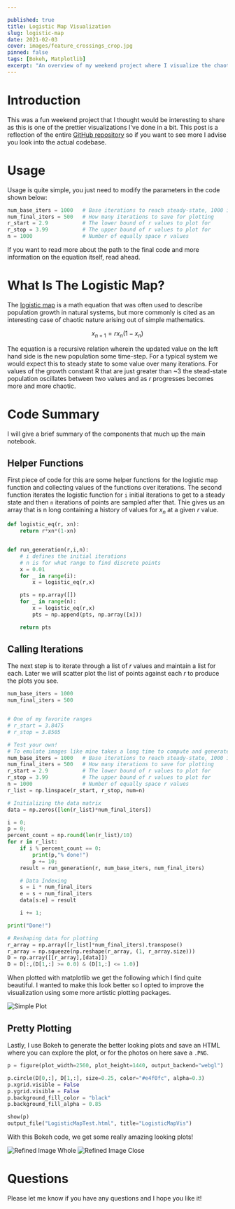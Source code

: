 ```yaml
---

published: true
title: Logistic Map Visualization
slug: logistic-map
date: 2021-02-03
cover: images/feature_crossings_crop.jpg
pinned: false
tags: [Bokeh, Matplotlib]
excerpt: "An overview of my weekend project where I visualize the chaotic logistic map function."
---
```


# Introduction

This was a fun weekend project that I thought would be interesting to share as this is one of the prettier visualizations I've done in a bit. This post is a reflection of the entire [GitHub repository](https://github.com/patricksyoussef/LogisticMapVisualization/) so if you want to see more I advise you look into the actual codebase.

# Usage

Usage is quite simple, you just need to modify the parameters in the code shown below:

```python
num_base_iters = 1000   # Base iterations to reach steady-state, 1000 is plenty
num_final_iters = 500   # How many iterations to save for plotting
r_start = 2.9           # The lower bound of r values to plot for
r_stop = 3.99           # The upper bound of r values to plot for
n = 1000                # Number of equally space r values
```

If you want to read more about the path to the final code and more information on the equation itself, read ahead.

# What Is The Logistic Map?

The [logistic map](https://en.wikipedia.org/wiki/Logistic_map) is a math equation that was often used to describe population growth in natural systems, but more commonly is cited as an interesting case of chaotic nature arising out of simple mathematics.

$$
x_{n+1} = rx_n(1-x_n)
$$

The equation is a recursive relation wherein the updated value on the left hand side is the new population some time-step. For a typical system we would expect this to steady state to some value over many iterations. For values of the growth constant R that are just greater than ~3 the stead-state population oscillates between two values and as $r$ progresses becomes more and more chaotic.

# Code Summary

I will give a brief summary of the components that much up the main notebook.

## Helper Functions

First piece of code for this are some helper functions for the logistic map function and collecting values of the functions over iterations. The second function iterates the logistic function for `i` initial iterations to get to a steady state and then `n` iterations of points are sampled after that. Thie gives us an array that is n long containing a history of values for $x_n$ at a given $r$ value.

```python
def logistic_eq(r, xn):
    return r*xn*(1-xn)


def run_generation(r,i,n):
    # i defines the initial iterations
    # n is for what range to find discrete points
    x = 0.01
    for _ in range(i):
        x = logistic_eq(r,x)

    pts = np.array([])
    for _ in range(n):
        x = logistic_eq(r,x)
        pts = np.append(pts, np.array([x]))

    return pts
```

## Calling Iterations

The next step is to iterate through a list of $r$ values and maintain a list for each. Later we will scatter plot the list of points against each $r$ to produce the plots you see.

```python
num_base_iters = 1000
num_final_iters = 500


# One of my favorite ranges
# r_start = 3.8475
# r_stop = 3.8505

# Test your own!
# To emulate images like mine takes a long time to compute and generate image
num_base_iters = 1000   # Base iterations to reach steady-state, 1000 is plenty
num_final_iters = 500   # How many iterations to save for plotting
r_start = 2.9           # The lower bound of r values to plot for
r_stop = 3.99           # The upper bound of r values to plot for
n = 1000                # Number of equally space r values
r_list = np.linspace(r_start, r_stop, num=n)

# Initializing the data matrix
data = np.zeros([len(r_list)*num_final_iters])

i = 0;
p = 0;
percent_count = np.round(len(r_list)/10)
for r in r_list:
    if i % percent_count == 0:
        print(p,"% done!")
        p += 10;
    result = run_generation(r, num_base_iters, num_final_iters)

    # Data Indexing
    s = i * num_final_iters
    e = s + num_final_iters
    data[s:e] = result

    i += 1;

print("Done!")

# Reshaping data for plotting
r_array = np.array([r_list]*num_final_iters).transpose()
r_array = np.squeeze(np.reshape(r_array, (1, r_array.size)))
D = np.array([[r_array],[data]])
D = D[:,(D[1,:] >= 0.0) & (D[1,:] <= 1.0)]
```

When plotted with matplotlib we get the following which I find quite beautiful. I wanted to make this look better so I opted to improve the visualization using some more artistic plotting packages.

![Simple Plot](images/plotsimple.png)

## Pretty Plotting

Lastly, I use Bokeh to generate the better looking plots and save an HTML where you can explore the plot, or for the photos on here save a `.PNG`.

```python
p = figure(plot_width=2560, plot_height=1440, output_backend="webgl")

p.circle(D[0,:], D[1,:], size=0.25, color="#e4f0fc", alpha=0.3)
p.xgrid.visible = False
p.ygrid.visible = False
p.background_fill_color = "black"
p.background_fill_alpha = 0.85

show(p)
output_file("LogisticMapTest.html", title="LogisticMapVis")
```

With this Bokeh code, we get some really amazing looking plots!

![Refined Image Whole](images/map_full.png)
![Refined Image Close](images/crossings.jpg)

# Questions

Please let me know if you have any questions and I hope you like it!
